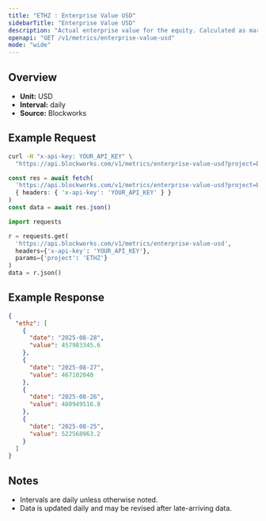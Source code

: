 ```yaml
---
title: "ETHZ : Enterprise Value USD"
sidebarTitle: "Enterprise Value USD"
description: "Actual enterprise value for the equity. Calculated as market cap - liabilities + assets"
openapi: "GET /v1/metrics/enterprise-value-usd"
mode: "wide"
---
```


## Overview

- **Unit:** USD
- **Interval:** daily
- **Source:** Blockworks

## Example Request

<CodeGroup>

```bash cURL
curl -H "x-api-key: YOUR_API_KEY" \
  "https://api.blockworks.com/v1/metrics/enterprise-value-usd?project=ETHZ"
```

```typescript TypeScript
const res = await fetch(
  'https://api.blockworks.com/v1/metrics/enterprise-value-usd?project=ETHZ',
  { headers: { 'x-api-key': 'YOUR_API_KEY' } }
)
const data = await res.json()
```

```python Python
import requests

r = requests.get(
  'https://api.blockworks.com/v1/metrics/enterprise-value-usd',
  headers={'x-api-key': 'YOUR_API_KEY'},
  params={'project': 'ETHZ'}
)
data = r.json()
```

</CodeGroup>

## Example Response

```json
{
  "ethz": [
    {
      "date": "2025-08-28",
      "value": 457983345.6
    },
    {
      "date": "2025-08-27",
      "value": 467102040
    },
    {
      "date": "2025-08-26",
      "value": 480949516.8
    },
    {
      "date": "2025-08-25",
      "value": 522568963.2
    }
  ]
}
```

## Notes
- Intervals are daily unless otherwise noted.
- Data is updated daily and may be revised after late-arriving data.
